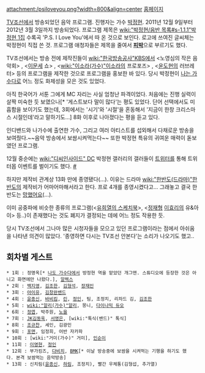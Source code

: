 attachment:/psiloveyou.png?width=800&align=center
[http://tv.chosun.com/enter/psilove/main/main.html 홈페이지]

[[TV조선]]에서 방송되었던 음악 프로그램. 진행자는 가수 [[박정현]]. 2011년 12월 9일부터 2012년 3월 3일까지 방송되었다.
프로그램 제목은 [[wiki:"박정현/음반 목록#s-1.1.1"박정현 1집]] 수록곡 'P.S. I Love You'에서 따 온 것으로 보인다. 로고에 쓰여진 글씨체는 박정현이 직접 쓴 것.
프로그램 애청자들은 제목을 줄여서 '''[[피박]]'''으로 부르기도 했다.

TV조선에서는 방송 전에 제작진들이 [[wiki:"한국방송공사"KBS]]에서 <노영심의 작은 음악회> , <[[이문세]] 쇼> , <[[wiki:"이소라(가수)"이소라]]의 프로포즈> , <[[윤도현]]의 러브레터> 등의 프로그램을 제작한 것으로 프로그램을 홍보한 바 있다. 당시 박정현이 [[나는 가수다]]로 어느 정도 화제성을 모은 것도 있었다.

아직 한국어가 서툰 그에게 MC 자리는 사실 엄청난 파격이었다. 처음에는 진행 실력이 살짝 미숙한 듯 보였으나[* '게스트보다 말이 많다'는 평도 있었다. 단어 선택에서도 미흡함을 보이기도 했는데, 3회에서는 '시기'와 '시절'을 혼동해서 '지금이 한창 크리스마스 시절인데'라고 말하기도...] 8화 이후로 나아졌다는 평을 듣고 있다. 

인디밴드와 나가수에 출연한 가수, 그리고 여러 아티스트를 섭외해서 다채로운 방송을 보여줬다.~~음악 방송에서 보쌈시켜먹는다~~ 또한 박정현 특유의 귀여운 매력이 돋보였던 프로그램.

12월 중순에는 [[wiki:"디씨인사이드" DC]] 박정현 갤러리의 갤러들이 [[트위터]]를 통해 트위터몹 이벤트를 벌이기도 했다. [http://entertainment.tv.chosun.com/psilove/view.html?gid=psilove&bbsno=10028&pn=13&contid=1641 #]

하지만 제작비 관계상 13화 만에 종영됐다(…). 이유는 드라마 [[wiki:"한반도(드라마)"한반도]]의 제작비가 어마어마해서라고 한다. 프로 4개를 종영시켰다고... 그래놓고 결국 한반도는 [[망했어요]](…).

이미 공중파에 비슷한 종류의 프로그램(<[[유희열의 스케치북]]>, <[[정재형]] [[이효리]]의 유&아이> 등..)이 존재했다는 것도 폐지가 결정되는 데에 어느 정도 작용한 듯.

당시 TV조선에서 그나마 많은 시청자들을 모으고 있던 프로그램이라는 점에서 아쉬움을 나타낸 의견이 많았다. '종영하면 다시는 TV조선 안본다'는 소리가 나오기도 했고.. 

== 회차별 게스트 ==
 * 1회 : 정명옥[* [[나도 가수다]]에서 방정현 역을 맡았던 개그맨. 스튜디오에 등장한 것은 아니고 화면에만 나왔다.], [[알렉스]]
 * 2회 : [[백지영]], [[김조한]], [[김형석]], [[장재인]]
 * 3회 : [[아이유]], [[김창완]]밴드
 * 4회 : [[윤종신]], [[바비킴]], [[린]], [[정인]], 팀, 조정치, 리차드 김, [[김조한]]
 * 5회 : [[wiki:"알리(가수)"알리]], 몽니, [[다이나믹 듀오]]
 * 6회 : [[정엽]], 박주원, [[노을]]
 * 7회 : [[JK김동욱]], [[서영은]], [wiki:"톡식(밴드)" 톡식]
 * 8회 : [[조규찬]], 셰인, 김광민
 * 9회 : [[포맨]], 임정희, 어반 자카파
 * 10회 : [wiki:"거미(가수)" 거미], [[인순이]]
 * 11회 : [[이영현]], [[정인]]
 * 12회 : 부가킹즈, [[다비치]], [[BMK]][* 이날 방송중에 보쌈을 시켜먹는 기행을 하기도 했다. 본격 보쌈먹는 음악방송]
 * 13회 : 신치림([[윤종신]], [[하림]], 조정치), 빨간 우체통(김형섭, 추가열)

